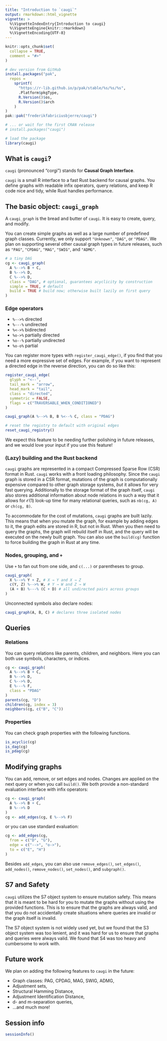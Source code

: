 ```yaml
---
title: "Introduction to `caugi`"
output: rmarkdown::html_vignette
vignette: >
  %\VignetteIndexEntry{Introduction to caugi}
  %\VignetteEngine{knitr::rmarkdown}
  %\VignetteEncoding{UTF-8}
---
```


```r
knitr::opts_chunk$set(
  collapse = TRUE,
  comment = "#>"
)
```



```r
# dev version from GitHub
install.packages("pak",
  repos =
    sprintf(
      "https://r-lib.github.io/p/pak/stable/%s/%s/%s",
      .Platform$pkgType,
      R.Version()$os,
      R.Version()$arch
    )
)
pak::pak("frederikfabriciusbjerre/caugi")

# ... or wait for the first CRAN release
# install.packages("caugi")
```

```r
# load the package
library(caugi)
```

## What is `caugi`?

`caugi` (pronounced "corgi") stands for **Causal Graph Interface**.

`caugi` is a small R interface to a fast Rust backend for causal graphs. You define graphs with readable infix operators, query relations, and keep R code nice and tidy, while Rust handles performance.


## The basic object: `caugi_graph`

A `caugi_graph` is the bread and butter of `caugi`. It is easy to create, query, and modify. 

You can create simple graphs as well as a large number of predefined graph classes. Currently, we only support `"Unknown"`, `"DAG"`, or `"PDAG"`. We plan on supporting several other causal graph types in future releases, such as `"PAG"`, `"CPDAG"`, `"MAG"`, `"SWIG"`, and `"ADMG"`.

```r
# a tiny DAG
cg <- caugi_graph(
  A %-->% B + C,
  B %-->% D,
  C %-->% D,
  class = "DAG", # optional, guarantees acyclicity by construction
  simple = TRUE, # default
  build = TRUE # build now; otherwise built lazily on first query
)
```

### Edge operators

* `%-->%` directed 
* `%---%` undirected
* `%<->%` bidirected
* `%o->%` partially directed
* `%o--%` partially undirected
* `%o-o%` partial

You can register more types with `register_caugi_edge()`, if you find that you need a more expressive set of edges. For example, if you want to represent a directed edge in the reverse direction, you can do so like this:

```r
register_caugi_edge(
  glyph = "<--",
  tail_mark = "arrow",
  head_mark = "tail",
  class = "directed",
  symmetric = FALSE,
  flags = c("TRAVERSABLE_WHEN_CONDITIONED")
)

caugi_graph(A %-->% B, B %<--% C, class = "PDAG")

# reset the registry to default with original edges
reset_caugi_registry()
```

We expect this feature to be needing further polishing in future releases, and we would love your input if you use this feature!

### (Lazy) building and the Rust backend

`caugi` graphs are represented in a compact Compressed Sparse Row (CSR) format in Rust. `caugi` works with a front loading philosophy. Since the `caugi` graph is stored in a CSR format, mutations of the graph is computationally expensive compared to other graph storage systems, _but_ it allows for very fast querying. Additionally to the storage format of the graph itself, `caugi` also stores additional information about node relations in such a way that it allows for $\mathcal{O}(1)$ look-up time for many relational queries, such as `nb(cg, A)` or `ch(cg, B)`. 

To accommodate for the cost of mutations, `caugi` graphs are built lazily. This means that when you mutate the graph, for example by adding edges to it, the graph edits are stored in R, but not in Rust. When you then need to query the graphs, the graph will rebuild itself in Rust, and the query will be executed on the newly built graph. You can also use the `build(cg)` function to force building the graph in Rust at any time.

### Nodes, grouping, and `+`

Use `+` to fan out from one side, and `c(...)` or parentheses to group.

```r
caugi_graph(
  X %-->% Y + Z, # X → Y and X → Z
  c(Y, Z) %-->% W, # Y → W and Z → W
  (A + B) %---% (C + D) # all undirected pairs across groups
)
```

Unconnected symbols also declare nodes:

```r
caugi_graph(A, B, C) # declares three isolated nodes
```


## Queries

### Relations

You can query relations like parents, children, and neighbors. Here you can both use symbols, characters, or indices. 

```r
cg <- caugi_graph(
  A %-->% B + C,
  B %-->% D,
  C %-->% D,
  E %---% F,
  class = "PDAG"
)
parents(cg, "D")
children(cg, index = 3)
neighbors(cg, c("B", "C"))
```

### Properties

You can check graph properties with the following functions.

```r
is_acyclic(cg)
is_dag(cg)
is_pdag(cg)
```

## Modifying graphs

You can add, remove, or set edges and nodes. Changes are applied on the next query or when you call `build()`. We both provide a non-standard evaluation interface with infix operators:

```r
cg <- caugi_graph(
  A %-->% B + C,
  B %-->% D
)
cg <- add_edges(cg, E %-->% F)
```

or you can use standard evaluation:

```r
cg <- add_edges(cg,
  from = c("D", "G"),
  edge = c("-->", "o->"),
  to = c("E", "H")
)
```

Besides `add_edges`, you can also use `remove_edges()`, `set_edges()`, `add_nodes()`, `remove_nodes()`, `set_nodes()`, and `subgraph()`.

## S7 and Safety

`caugi` utilizes the S7 object system to ensure mutation safety. This means that it is meant to be hard for you to mutate the graphs without using the provided functions. This is to ensure that the graphs are always valid, and that you do not accidentally create situations where queries are invalid or the graph itself is invalid. 

The S7 object system is not widely used yet, but we found that the S3 object system was too lenient, and it was hard for us to ensure that graphs and queries were always valid. We found that S4 was too heavy and cumbersome to work with. 

## Future work

We plan on adding the following features to `caugi` in the future:

* Graph classes: PAG, CPDAG, MAG, SWIG, ADMG,
* Adjustment sets,
* Structural Hamming Distance,
* Adjustment Identification Distance,
* d- and m-separation queries,
* ...and much more! 

## Session info

```r
sessionInfo()
```
